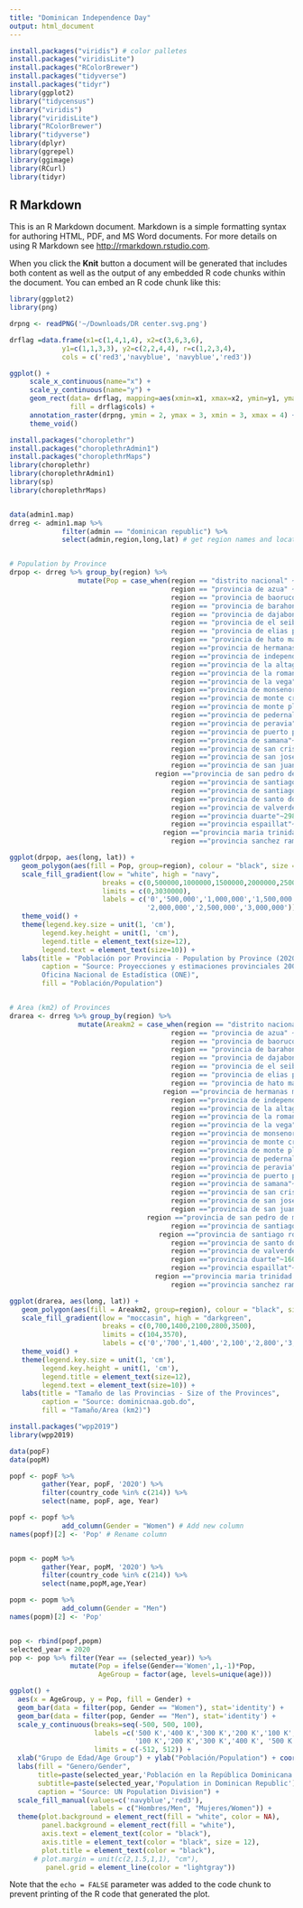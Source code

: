 ```yaml
---
title: "Dominican Independence Day"
output: html_document
---
```


```r

install.packages("viridis") # color palletes
install.packages("viridisLite")
install.packages("RColorBrewer")
install.packages("tidyverse")
install.packages("tidyr")
library(ggplot2)
library("tidycensus")
library("viridis")  
library("viridisLite")
library("RColorBrewer")
library("tidyverse")
library(dplyr)
library(ggrepel)
library(ggimage)
library(RCurl)
library(tidyr)

```

## R Markdown

This is an R Markdown document. Markdown is a simple formatting syntax for authoring HTML, PDF, and MS Word documents. For more details on using R Markdown see <http://rmarkdown.rstudio.com>.

When you click the **Knit** button a document will be generated that includes both content as well as the output of any embedded R code chunks within the document. You can embed an R code chunk like this:

```r

library(ggplot2)
library(png)

drpng <- readPNG('~/Downloads/DR center.svg.png')

drflag =data.frame(x1=c(1,4,1,4), x2=c(3,6,3,6),
             y1=c(1,1,3,3), y2=c(2,2,4,4), r=c(1,2,3,4),
             cols = c('red3','navyblue', 'navyblue','red3'))

ggplot() + 
     scale_x_continuous(name="x") + 
     scale_y_continuous(name="y") +
     geom_rect(data= drflag, mapping=aes(xmin=x1, xmax=x2, ymin=y1, ymax=y2), 
               fill = drflag$cols) +
     annotation_raster(drpng, ymin = 2, ymax = 3, xmin = 3, xmax = 4) +
     theme_void()

```


```r

install.packages("choroplethr")
install.packages("choroplethrAdmin1")
install.packages("choroplethrMaps")
library(choroplethr)
library(choroplethrAdmin1)
library(sp)
library(choroplethrMaps)


data(admin1.map)
drreg <- admin1.map %>% 
             filter(admin == "dominican republic") %>%
             select(admin,region,long,lat) # get region names and location


# Population by Province
drpop <- drreg %>% group_by(region) %>%
                 mutate(Pop = case_when(region == "distrito nacional" ~ 1043186,
                                        region == "provincia de azua" ~ 222256,
                                        region == "provincia de baoruco" ~ 101005,
                                        region == "provincia de barahona" ~ 189177,
                                        region == "provincia de dajabon" ~ 66467,
                                        region == "provincia de el seibo" ~ 93508,
                                        region == "provincia de elias pina"~ 63402,
                                        region == "provincia de hato mayor" ~ 85762,
                                        region =="provincia de hermanas mirabal" ~ 92148,
                                        region =="provincia de independencia" ~ 58424,
                                        region =="provincia de la altagracia"~353406,
                                        region =="provincia de la romana"~272597,
                                        region =="provincia de la vega"~411290,
                                        region =="provincia de monsenor nouel"~174278,
                                        region =="provincia de monte cristi"~117221,
                                        region =="provincia de monte plata"~191033,
                                        region =="provincia de pedernales"~34997,
                                        region =="provincia de peravia"~197434,
                                        region =="provincia de puerto plata"~333221,
                                        region =="provincia de samana"~112160,
                                        region =="provincia de san cristobal"~637429,
                                        region =="provincia de san jose de ocoa"~54405,
                                        region =="provincia de san juan"~221736,
                                    region =="provincia de san pedro de macoris" ~304966,
                                        region =="provincia de santiago" ~1045169,
                                        region =="provincia de santiago rodriguez"~57266,
                                        region =="provincia de santo domingo"~2906003,
                                        region =="provincia de valverde"~176720,
                                        region =="provincia duarte"~298913,
                                        region =="provincia espaillat"~239845,
                                      region =="provincia maria trinidad sanchez"~141097,
                                        region =="provincia sanchez ramirez"~151978))

ggplot(drpop, aes(long, lat)) + 
   geom_polygon(aes(fill = Pop, group=region), colour = "black", size = 0.1) +
   scale_fill_gradient(low = "white", high = "navy", 
                       breaks = c(0,500000,1000000,1500000,2000000,2500000,3000000),
                       limits = c(0,3030000),
                       labels = c('0','500,000','1,000,000','1,500,000',
                                  '2,000,000','2,500,000','3,000,000')) +
   theme_void() +
   theme(legend.key.size = unit(1, 'cm'), 
        legend.key.height = unit(1, 'cm'), 
        legend.title = element_text(size=12), 
        legend.text = element_text(size=10)) +
   labs(title = "Población por Provincia - Population by Province (2020)",
        caption = "Source: Proyecciones y estimaciones provinciales 2000-2030,
        Oficina Nacional de Estadística (ONE)",
        fill = "Población/Population")


# Area (km2) of Provinces
drarea <- drreg %>% group_by(region) %>%
                 mutate(Areakm2 = case_when(region == "distrito nacional" ~ 104.44,
                                        region == "provincia de azua" ~ 2531.77,
                                        region == "provincia de baoruco" ~ 1282.23,
                                        region == "provincia de barahona" ~ 1739.38,
                                        region == "provincia de dajabon" ~ 1020.73,
                                        region == "provincia de el seibo" ~ 1786.8,
                                        region == "provincia de elias pina"~ 1426.2,
                                        region == "provincia de hato mayor" ~ 1329.29,
                                      region =="provincia de hermanas mirabal" ~ 440.43,
                                        region =="provincia de independencia" ~ 2006.44,
                                        region =="provincia de la altagracia"~3010.34,
                                        region =="provincia de la romana"~653.95,
                                        region =="provincia de la vega"~2287.24,
                                        region =="provincia de monsenor nouel"~992.39,
                                        region =="provincia de monte cristi"~1924.35,
                                        region =="provincia de monte plata"~2632.14,
                                        region =="provincia de pedernales"~2074.53,
                                        region =="provincia de peravia"~792.33,
                                        region =="provincia de puerto plata"~1852.9,
                                        region =="provincia de samana"~853.74,
                                        region =="provincia de san cristobal"~1265.77,
                                        region =="provincia de san jose de ocoa"~855.4,
                                        region =="provincia de san juan"~3569.39,
                                  region =="provincia de san pedro de macoris" ~1255.46,
                                        region =="provincia de santiago" ~2836.51,
                                     region =="provincia de santiago rodriguez"~1111.14,
                                        region =="provincia de santo domingo"~1301.84,
                                        region =="provincia de valverde"~823.38,
                                        region =="provincia duarte"~1605.35,
                                        region =="provincia espaillat"~838.62,
                                    region =="provincia maria trinidad sanchez"~1271.71,
                                        region =="provincia sanchez ramirez"~1196.13))

ggplot(drarea, aes(long, lat)) + 
   geom_polygon(aes(fill = Areakm2, group=region), colour = "black", size = 0.2) +
   scale_fill_gradient(low = "moccasin", high = "darkgreen", 
                       breaks = c(0,700,1400,2100,2800,3500),
                       limits = c(104,3570),
                       labels = c('0','700','1,400','2,100','2,800','3,500')) +
   theme_void() +
   theme(legend.key.size = unit(1, 'cm'), 
        legend.key.height = unit(1, 'cm'), 
        legend.title = element_text(size=12), 
        legend.text = element_text(size=10)) +
   labs(title = "Tamaño de las Provincias - Size of the Provinces",
        caption = "Source: dominicnaa.gob.do",
        fill = "Tamaño/Area (km2)")

```




```r

install.packages("wpp2019")
library(wpp2019)

data(popF)
data(popM)

popf <- popF %>%
        gather(Year, popF, '2020') %>%
        filter(country_code %in% c(214)) %>%
        select(name, popF, age, Year) 

popf <- popf %>%
             add_column(Gender = "Women") # Add new column
names(popf)[2] <- 'Pop' # Rename column


popm <- popM %>%
        gather(Year, popM, '2020') %>%
        filter(country_code %in% c(214)) %>%
        select(name,popM,age,Year)

popm <- popm %>% 
             add_column(Gender = "Men")
names(popm)[2] <- 'Pop' 


pop <- rbind(popf,popm)
selected_year = 2020
pop <- pop %>% filter(Year == (selected_year)) %>%
               mutate(Pop = ifelse(Gender=='Women',1,-1)*Pop,
                      AgeGroup = factor(age, levels=unique(age)))

ggplot() +
  aes(x = AgeGroup, y = Pop, fill = Gender) + 
  geom_bar(data = filter(pop, Gender == "Women"), stat='identity') + 
  geom_bar(data = filter(pop, Gender == "Men"), stat='identity') +
  scale_y_continuous(breaks=seq(-500, 500, 100),
                     labels =c('500 K','400 K','300 K','200 K','100 K','0',
                               '100 K','200 K','300 K','400 K', '500 K'),
                     limits = c(-512, 512)) +
  xlab("Grupo de Edad/Age Group") + ylab("Población/Population") + coord_flip() +
  labs(fill = "Genero/Gender",
       title=paste(selected_year,'Población en la República Dominicana'),
       subtitle=paste(selected_year,'Population in Dominican Republic'),
       caption = "Source: UN Population Division") +
  scale_fill_manual(values=c('navyblue','red3'),
                    labels = c("Hombres/Men", "Mujeres/Women")) +
  theme(plot.background = element_rect(fill = "white", color = NA),
        panel.background = element_rect(fill = "white"),
        axis.text = element_text(color = "black"),
        axis.title = element_text(color = "black", size = 12),
        plot.title = element_text(color = "black"),
      # plot.margin = unit(c(2,1.5,1,1), "cm"),
         panel.grid = element_line(color = "lightgray"))


```
Note that the `echo = FALSE` parameter was added to the code chunk to prevent printing of the R code that generated the plot.
